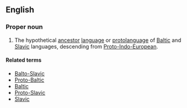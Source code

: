 ==English==
{{wikipedia}}

===Proper noun===
{{en-proper noun|head=[[proto-|Proto-]][[Baltic|Balto]]-[[Slavic]]}}

# {{label|en|linguistics}} The hypothetical [[ancestor]] [[language]] or [[protolanguage]] of [[Baltic]] and [[Slavic]] languages, descending from [[Proto-Indo-European]].

====Related terms====
* [[Balto-Slavic]]
* [[Proto-Baltic]]
* [[Baltic]]
* [[Proto-Slavic]]
* [[Slavic]]